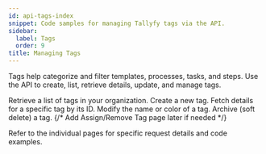 ```yaml
---
id: api-tags-index
snippet: Code samples for managing Tallyfy tags via the API.
sidebar:
  label: Tags
  order: 9
title: Managing Tags
---
```


Tags help categorize and filter templates, processes, tasks, and steps. Use the API to create, list, retrieve details, update, and manage tags.


<CardGrid>
<LinkTitleCard header="<b>List tags</b>" href="./list-tags/"> Retrieve a list of tags in your organization. </LinkTitleCard>
<LinkTitleCard header="<b>Create tag</b>" href="./create-tag/"> Create a new tag. </LinkTitleCard>
<LinkTitleCard header="<b>Get tag</b>" href="./get-tag/"> Fetch details for a specific tag by its ID. </LinkTitleCard>
<LinkTitleCard header="<b>Update tag</b>" href="./update-tag/"> Modify the name or color of a tag. </LinkTitleCard>
<LinkTitleCard header="<b>Archive tag</b>" href="./archive-tag/"> Archive (soft delete) a tag. </LinkTitleCard>
{/* Add Assign/Remove Tag page later if needed */}
</CardGrid>

Refer to the individual pages for specific request details and code examples. 